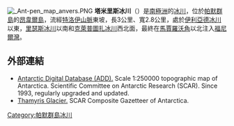 {{Unreferenced|time=2017-02-11T04:01:40+00:00}}
[[File:_Ant-pen_map_anvers.PNG|thumb]]
'''塔米里斯冰川'''（{{lang-en|Thamyris Glacier}}）是[[南極洲|南極洲]]的[[冰川|冰川]]，位於[[帕默群島|帕默群島]]的[[昂韋爾島|昂韋爾島]]，流經[[特洛伊山脈|特洛伊山脈]]東坡，長3公里、寬2.8公里，處於[[伊利亞德冰川|伊利亞德冰川]]以東，[[里瑟斯冰川|里瑟斯冰川]]以南和[[克萊普圖扎冰川|克萊普圖扎冰川]]西北面，最終在[[馬賈羅沃角|馬賈羅沃角]]以北注入[[福尼爾灣|福尼爾灣]]。

==外部連結==
* [http://www.add.scar.org Antarctic Digital Database (ADD).] {{Wayback|url=http://www.add.scar.org/ |date=20170305000653 }} Scale 1:250000 topographic map of Antarctica. Scientific Committee on Antarctic Research (SCAR). Since 1993, regularly upgraded and updated.
* [http://data.aad.gov.au/aadc/gaz/scar/display_name.cfm?gaz_id=136904 Thamyris Glacier.] SCAR Composite Gazetteer of Antarctica.

{{coord|64|34|00|S|63|19|30|W|display=title}}

{{DEFAULTSORT:Thamyris Glacier}}
[[Category:帕默群島冰川|Category:帕默群島冰川]]


{{PalmerArchipelago-geo-stub}}